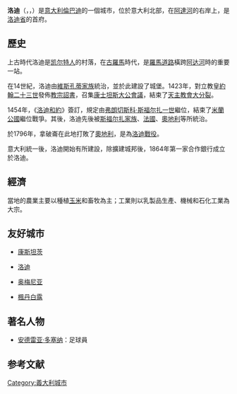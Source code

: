 {{expand|time=2015-04-08T01:34:00+00:00}}
{{Infobox Italian comune
| name                = 洛迪<br>Lodi
| official_name       = Comune di Lodi
| native_name         =
| image_skyline       = Piazza duomo lodi.jpg
| imagesize           =
| image_alt           =
| image_caption       = Piazza della Vittoria
| image_flag             = Flag of Lodi.svg
| image_shield        = Lodi-Stemma.png
| shield_alt          =
| image_map           = Map - IT - Lodi - Lodi.png
| map_alt             =
| map_caption         =
| pushpin_label_position =
| pushpin_map_alt     =
| latd  = 45 |latm  = 19 |lats  =  |latNS  = N
| longd = 9 |longm = 30 |longs =   |longEW = E
| coordinates_type    = region:IT_type:city(42737)
| coordinates_display =  
| coordinates_footnotes =
| region              = {{RegioneIT|sigla=LOM}}
| province            = {{ProvinciaIT (short form)|sigla=LO}} (LO)
| frazioni            = Fontana, Olmo, Riolo, San Grato
| mayor_party         = [[意大利民主黨|意大利民主黨]]
| mayor               = Simone Uggetti
| area_footnotes      =
| area_total_km2      = 41
| population_footnotes = <ref>Population data from [[National_Institute_of_Statistics_(Italy)|Istat]] - Italian Institute of Statistics</ref>
| population_total    = 43325
| population_as_of    = 30 November 2012
| pop_density_footnotes =
| population_demonym  = Lodigiani or Laudensi
| elevation_footnotes =
| elevation_m         = 87
| twin1               =
| twin1_country       =
| saint               = [[St._Bassianus|St. Bassianus]]
| day                 = January 19
| postal_code         = 26900
| area_code           = 0371
| website             = {{Official website|http://www.comune.lodi.it}}
| footnotes           =
}}

'''洛迪'''（{{lang-it|Lodi}}，{{IPA-it|ˈlɔːdi|lang|It-Lodi.ogg}}，）是[[意大利|意大利]][[倫巴迪|倫巴迪]]的一個城市，位於意大利北部，在[[阿達河|阿達河]]的右岸上，是[[洛迪省|洛迪省]]的首府。

==歷史==
上古時代洛迪是[[凯尔特人|凯尔特人]]的村落，在[[古羅馬|古羅馬]]時代，是[[羅馬道路|羅馬道路]]橫跨[[阿达河|阿达河]]時的重要一站。

在14世紀，洛迪由[[維斯孔蒂家族|維斯孔蒂家族]]統治，並於此建設了城堡。1423年，對立教皇[[约翰二十三世_(对立教皇)|約翰二十三世]]發佈[[教宗詔書|教宗詔書]]，召集[[康士坦斯大公會議|康士坦斯大公會議]]，結束了[[天主教會大分裂|天主教會大分裂]]。

1454年，《[[洛迪和約|洛迪和約]]》簽訂，規定由[[弗朗切斯科·斯福尔扎一世|弗朗切斯科·斯福尔扎一世]]繼位，結束了[[米蘭公國|米蘭公國]]繼位戰爭。其後，洛迪先後被[[斯福尔扎家族|斯福尔扎家族]]、[[法國|法國]]、[[奧地利|奧地利]]等所統治。

於1796年，拿破崙在此地打敗了[[奧地利|奧地利]]，是為[[洛迪戰役|洛迪戰役]]。

意大利統一後，洛迪開始有所建設，除擴建城邦後，1864年第一家合作銀行成立於洛迪。

==經濟==
當地的農業主要以種植[[玉米|玉米]]和畜牧為主；工業則以乳製品生產、機械和石化工業為大宗。

==友好城市==
*{{flagicon|Germany}} [[康斯坦茨|康斯坦茨]]
*{{flagicon|United States}} [[洛迪_(加利福尼亚州)|洛迪]]
*{{flagicon|Italy}} [[奥梅尼亚|奥梅尼亚]]
*{{flagicon|France}} [[楓丹白露|楓丹白露]]

==著名人物==
*[[安德雷亚·多塞纳|安德雷亚·多塞纳]]：足球員

==参考文献==
{{reflist}}

{{洛迪省市鎮}}

{{Authority control}}
[[Category:義大利城市|Category:義大利城市]]